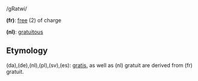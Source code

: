 /gRatwi/

'''(fr)''': [[free]] (2) of charge

'''(nl)''': [[gratuitous]]

==Etymology==

(da),(de),(nl),(pl),(sv),(es): [[gratis]], as well as (nl) gratuit are derived from (fr) gratuit.